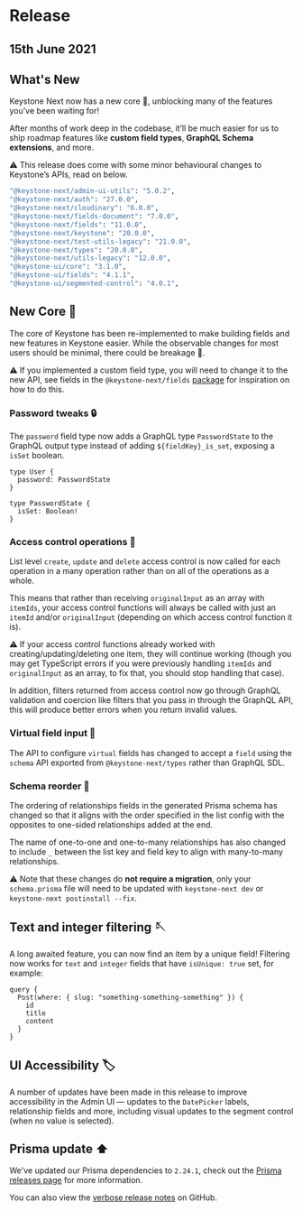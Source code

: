
# Release

## 15th June 2021

## What's New

Keystone Next now has a new core 🤖, unblocking many of the features you’ve been waiting for!

After months of work deep in the codebase, it’ll be much easier for us to ship roadmap features like **custom field types**, **GraphQL Schema extensions**, and more.

⚠️ This release does come with some minor behavioural changes to Keystone’s APIs, read on below.

```sh
"@keystone-next/admin-ui-utils": "5.0.2",
"@keystone-next/auth": "27.0.0",
"@keystone-next/cloudinary": "6.0.0",
"@keystone-next/fields-document": "7.0.0",
"@keystone-next/fields": "11.0.0",
"@keystone-next/keystone": "20.0.0",
"@keystone-next/test-utils-legacy": "21.0.0",
"@keystone-next/types": "20.0.0",
"@keystone-next/utils-legacy": "12.0.0",
"@keystone-ui/core": "3.1.0",
"@keystone-ui/fields": "4.1.1",
"@keystone-ui/segmented-control": "4.0.1",
```

## New Core 🤖

The core of Keystone has been re-implemented to make building fields and new features in Keystone easier. While the observable changes for most users should be minimal, there could be breakage 🤖.

⚠️ If you implemented a custom field type, you will need to change it to the new API, see fields in the `@keystone-next/fields` [package](https://github.com/keystonejs/keystone/tree/master/packages-next/fields) for inspiration on how to do this.

### Password tweaks 🔒

The `password` field type now adds a GraphQL type `PasswordState` to the GraphQL output type instead of adding `${fieldKey}_is_set`, exposing a `isSet` boolean.

```
type User {
  password: PasswordState
}

type PasswordState {
  isSet: Boolean!
}
```

### Access control operations 👑

List level `create`, `update` and `delete` access control is now called for each operation in a many operation rather than on all of the operations as a whole.

This means that rather than receiving `originalInput` as an array with `itemIds`, your access control functions will always be called with just an `itemId` and/or `originalInput` (depending on which access control function it is).

⚠️ If your access control functions already worked with creating/updating/deleting one item, they will continue working (though you may get TypeScript errors if you were previously handling `itemIds` and `originalInput` as an array, to fix that, you should stop handling that case).

In addition, filters returned from access control now go through GraphQL validation and coercion like filters that you pass in through the GraphQL API, this will produce better errors when you return invalid values.

### Virtual field input 🔣

The API to configure `virtual` fields has changed to accept a `field` using the `schema` API exported from `@keystone-next/types` rather than GraphQL SDL.

### Schema reorder 🍡

The ordering of relationships fields in the generated Prisma schema has changed so that it aligns with the order specified in the list config with the opposites to one-sided relationships added at the end.

The name of one-to-one and one-to-many relationships has also changed to include `_` between the list key and field key to align with many-to-many relationships.

⚠️ Note that these changes do **not require a migration**, only your `schema.prisma` file will need to be updated with `keystone-next dev` or `keystone-next postinstall --fix`.

## Text and integer filtering 🪡

A long awaited feature, you can now find an item by a unique field! Filtering now works for `text` and `integer` fields that have `isUnique: true` set, for example:

```
query {
  Post(where: { slug: "something-something-something" }) {
    id
    title
    content
  }
}
```

## UI Accessibility 🏷️

A number of updates have been made in this release to improve accessibility in the Admin UI — updates to the `DatePicker` labels, relationship fields and more, including visual updates to the segment control (when no value is selected).

## Prisma update ⬆️

We've updated our Prisma dependencies to `2.24.1`, check out the [Prisma releases page](https://github.com/prisma/prisma/releases/tag/2.24.1) for more information.

You can also view the [verbose release notes](https://github.com/keystonejs/keystone/releases/tag/2021-06-15) on GitHub.

